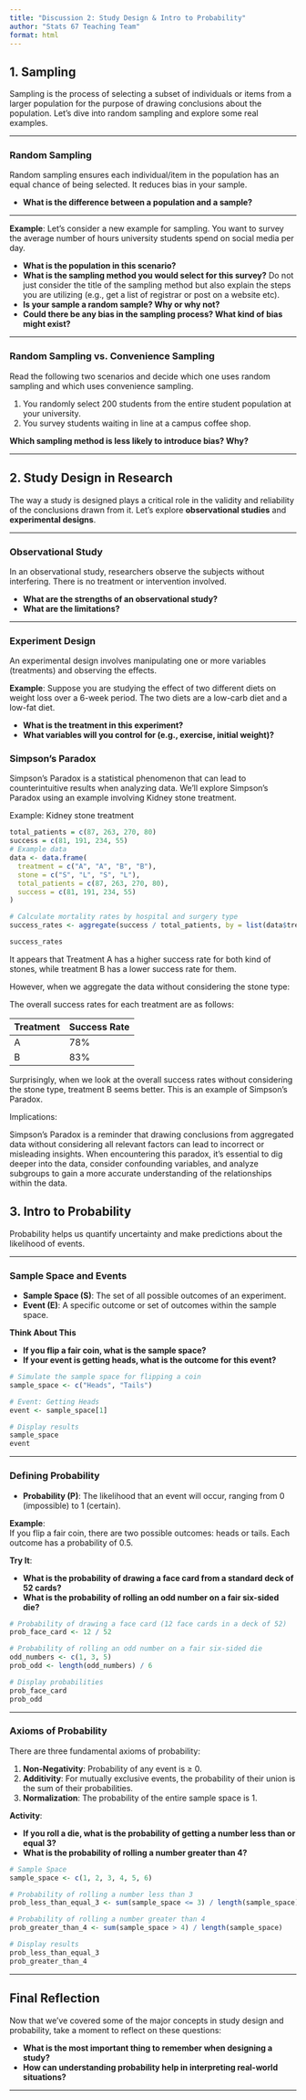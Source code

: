 ---
title: "Discussion 2: Study Design & Intro to Probability"
author: "Stats 67 Teaching Team"
format: html
---

## 1. Sampling

Sampling is the process of selecting a subset of individuals or items from a larger population for the purpose of drawing conclusions about the population.  Let's dive into random sampling and explore some real examples.

---

### Random Sampling

Random sampling ensures each individual/item in the population has an equal chance of being selected. It reduces bias in your sample.

- **What is the difference between a population and a sample?**  

---

**Example**: Let's consider a new example for sampling. You want to survey the average number of hours university students spend on social media per day.

- **What is the population in this scenario?**
- **What is the sampling method you would select for this survey?** Do not just consider the title of the sampling method but also explain the steps you are utilizing (e.g., get a list of registrar or post on a website etc).
- **Is your sample a random sample? Why or why not?**
- **Could there be any bias in the sampling process? What kind of bias might exist?**

---

### Random Sampling vs. Convenience Sampling

Read the following two scenarios and decide which one uses random sampling and which uses convenience sampling.

1. You randomly select 200 students from the entire student population at your university.
2. You survey students waiting in line at a campus coffee shop.

**Which sampling method is less likely to introduce bias? Why?**

---

## 2. Study Design in Research

The way a study is designed plays a critical role in the validity and reliability of the conclusions drawn from it. Let’s explore **observational studies** and **experimental designs**.

---

### Observational Study

In an observational study, researchers observe the subjects without interfering. There is no treatment or intervention involved.
 
- **What are the strengths of an observational study?**  
- **What are the limitations?**

---

### Experiment Design

An experimental design involves manipulating one or more variables (treatments) and observing the effects.

**Example**: Suppose you are studying the effect of two different diets on weight loss over a 6-week period. The two diets are a low-carb diet and a low-fat diet.

- **What is the treatment in this experiment?**
- **What variables will you control for (e.g., exercise, initial weight)?**

### Simpson's Paradox

Simpson's Paradox is a statistical phenomenon that can lead to counterintuitive results when analyzing data. 
We'll explore Simpson's Paradox using an example involving Kidney stone treatment.

Example: Kidney stone treatment


```{r}
total_patients = c(87, 263, 270, 80)
success = c(81, 191, 234, 55)
# Example data
data <- data.frame(
  treatment = c("A", "A", "B", "B"),
  stone = c("S", "L", "S", "L"),
  total_patients = c(87, 263, 270, 80),
  success = c(81, 191, 234, 55)
)

# Calculate mortality rates by hospital and surgery type
success_rates <- aggregate(success / total_patients, by = list(data$treatment, data$stone), FUN = mean)

success_rates
```

It appears that Treatment A has a higher success rate for both kind of stones, while treatment B has a lower success rate for them.

However, when we aggregate the data without considering the stone type:

The overall success rates for each treatment are as follows:

| Treatment| Success Rate   |
|----------|----------------|
| A        | 78%            |
| B        | 83%            |

Surprisingly, when we look at the overall success rates without considering the stone type, treatment B seems better. This is an example of Simpson's Paradox.

Implications:

Simpson's Paradox is a reminder that drawing conclusions from aggregated data without considering all relevant factors can lead to incorrect or misleading insights. When encountering this paradox, it's essential to dig deeper into the data, consider confounding variables, and analyze subgroups to gain a more accurate understanding of the relationships within the data.


## 3. Intro to Probability

Probability helps us quantify uncertainty and make predictions about the likelihood of events.

---

### Sample Space and Events

- **Sample Space (S)**: The set of all possible outcomes of an experiment.
- **Event (E)**: A specific outcome or set of outcomes within the sample space.

**Think About This**

- **If you flip a fair coin, what is the sample space?**
- **If your event is getting heads, what is the outcome for this event?**

```{r}
# Simulate the sample space for flipping a coin
sample_space <- c("Heads", "Tails")

# Event: Getting Heads
event <- sample_space[1]

# Display results
sample_space
event
```


---

### Defining Probability

- **Probability (P)**: The likelihood that an event will occur, ranging from 0 (impossible) to 1 (certain).
  
**Example**:  
If you flip a fair coin, there are two possible outcomes: heads or tails. Each outcome has a probability of 0.5.

**Try It**:

- **What is the probability of drawing a face card from a standard deck of 52 cards?**
- **What is the probability of rolling an odd number on a fair six-sided die?**

```{r}
# Probability of drawing a face card (12 face cards in a deck of 52)
prob_face_card <- 12 / 52

# Probability of rolling an odd number on a fair six-sided die
odd_numbers <- c(1, 3, 5)
prob_odd <- length(odd_numbers) / 6

# Display probabilities
prob_face_card
prob_odd
```

---

### Axioms of Probability

There are three fundamental axioms of probability:

1. **Non-Negativity**: Probability of any event is ≥ 0.
2. **Additivity**: For mutually exclusive events, the probability of their union is the sum of their probabilities.
3. **Normalization**: The probability of the entire sample space is 1.

**Activity**:  

- **If you roll a die, what is the probability of getting a number less than or equal 3?**
- **What is the probability of rolling a number greater than 4?**

```{r}
# Sample Space
sample_space <- c(1, 2, 3, 4, 5, 6)

# Probability of rolling a number less than 3
prob_less_than_equal_3 <- sum(sample_space <= 3) / length(sample_space)

# Probability of rolling a number greater than 4
prob_greater_than_4 <- sum(sample_space > 4) / length(sample_space)

# Display results
prob_less_than_equal_3
prob_greater_than_4
```

---

## Final Reflection

Now that we've covered some of the major concepts in study design and probability, take a moment to reflect on these questions:

- **What is the most important thing to remember when designing a study?**
- **How can understanding probability help in interpreting real-world situations?**

---